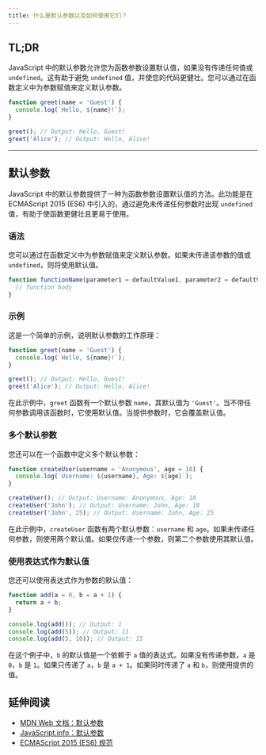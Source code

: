 ```yaml
---
title: 什么是默认参数以及如何使用它们？
---
```


## TL;DR

JavaScript 中的默认参数允许您为函数参数设置默认值，如果没有传递任何值或 `undefined`。这有助于避免 `undefined` 值，并使您的代码更健壮。您可以通过在函数定义中为参数赋值来定义默认参数。

```js live
function greet(name = 'Guest') {
  console.log(`Hello, ${name}!`);
}

greet(); // Output: Hello, Guest!
greet('Alice'); // Output: Hello, Alice!
```

***

## 默认参数

JavaScript 中的默认参数提供了一种为函数参数设置默认值的方法。此功能是在 ECMAScript 2015 (ES6) 中引入的，通过避免未传递任何参数时出现 `undefined` 值，有助于使函数更健壮且更易于使用。

### 语法

您可以通过在函数定义中为参数赋值来定义默认参数。如果未传递该参数的值或 `undefined`，则将使用默认值。

```js
function functionName(parameter1 = defaultValue1, parameter2 = defaultValue2) {
  // function body
}
```

### 示例

这是一个简单的示例，说明默认参数的工作原理：

```js live
function greet(name = 'Guest') {
  console.log(`Hello, ${name}!`);
}

greet(); // Output: Hello, Guest!
greet('Alice'); // Output: Hello, Alice!
```

在此示例中，`greet` 函数有一个默认参数 `name`，其默认值为 `'Guest'`。当不带任何参数调用该函数时，它使用默认值。当提供参数时，它会覆盖默认值。

### 多个默认参数

您还可以在一个函数中定义多个默认参数：

```js live
function createUser(username = 'Anonymous', age = 18) {
  console.log(`Username: ${username}, Age: ${age}`);
}

createUser(); // Output: Username: Anonymous, Age: 18
createUser('John'); // Output: Username: John, Age: 18
createUser('John', 25); // Output: Username: John, Age: 25
```

在此示例中，`createUser` 函数有两个默认参数：`username` 和 `age`。如果未传递任何参数，则使用两个默认值。如果仅传递一个参数，则第二个参数使用其默认值。

### 使用表达式作为默认值

您还可以使用表达式作为参数的默认值：

```js live
function add(a = 0, b = a + 1) {
  return a + b;
}

console.log(add()); // Output: 1
console.log(add(5)); // Output: 11
console.log(add(5, 10)); // Output: 15
```

在这个例子中，`b` 的默认值是一个依赖于 `a` 值的表达式。如果没有传递参数，`a` 是 `0`，`b` 是 `1`。如果只传递了 `a`，`b` 是 `a + 1`。如果同时传递了 `a` 和 `b`，则使用提供的值。

## 延伸阅读

* [MDN Web 文档：默认参数](https://developer.mozilla.org/zh-CN/docs/Web/JavaScript/Reference/Functions/Default_parameters)
* [JavaScript.info：默认参数](https://javascript.info/function-basics#default-values)
* [ECMAScript 2015 (ES6) 规范](https://www.ecma-international.org/ecma-262/6.0/#sec-function-definitions)

